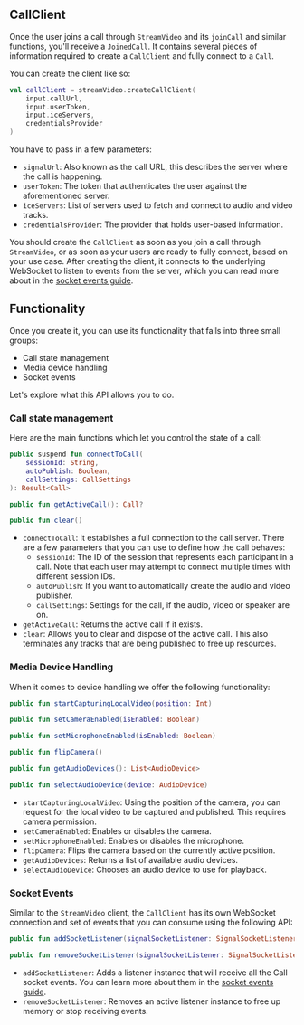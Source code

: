 ## CallClient

Once the user joins a call through `StreamVideo` and its `joinCall` and similar functions, you'll receive a `JoinedCall`. It contains several pieces of information required to create a `CallClient` and fully connect to a `Call`.

You can create the client like so:

```kotlin
val callClient = streamVideo.createCallClient(
    input.callUrl,
    input.userToken,
    input.iceServers,
    credentialsProvider
)
```

You have to pass in a few parameters:

* `signalUrl`: Also known as the call URL, this describes the server where the call is happening.
* `userToken`: The token that authenticates the user against the aforementioned server.
* `iceServers`: List of servers used to fetch and connect to audio and video tracks.
* `credentialsProvider`: The provider that holds user-based information.

You should create the `CallClient` as soon as you join a call through `StreamVideo`, or as soon as your users are ready to fully connect, based on your use case. After creating the client, it connects to the underlying WebSocket to listen to events from the server, which you can read more about in the [socket events guide](../04-guides/03-socket-events.mdx).

## Functionality

Once you create it, you can use its functionality that falls into three small groups:

* Call state management
* Media device handling
* Socket events

Let's explore what this API allows you to do.

### Call state management

Here are the main functions which let you control the state of a call:

```kotlin
public suspend fun connectToCall(
    sessionId: String,
    autoPublish: Boolean,
    callSettings: CallSettings
): Result<Call>

public fun getActiveCall(): Call?

public fun clear()
```

* `connectToCall`: It establishes a full connection to the call server. There are a few parameters that you can use to define how the call behaves:
  * `sessionId`: The ID of the session that represents each participant in a call. Note that each user may attempt to connect multiple times with different session IDs.
  * `autoPublish`: If you want to automatically create the audio and video publisher.
  * `callSettings`: Settings for the call, if the audio, video or speaker are on.
* `getActiveCall`: Returns the active call if it exists.
* `clear`: Allows you to clear and dispose of the active call. This also terminates any tracks that are being published to free up resources.

### Media Device Handling

When it comes to device handling we offer the following functionality:

```kotlin
public fun startCapturingLocalVideo(position: Int)

public fun setCameraEnabled(isEnabled: Boolean)

public fun setMicrophoneEnabled(isEnabled: Boolean)

public fun flipCamera()

public fun getAudioDevices(): List<AudioDevice>

public fun selectAudioDevice(device: AudioDevice)
```

* `startCapturingLocalVideo`: Using the position of the camera, you can request for the local video to be captured and published. This requires camera permission.
* `setCameraEnabled`: Enables or disables the camera.
* `setMicrophoneEnabled`: Enables or disables the microphone.
* `flipCamera`: Flips the camera based on the currently active position.
* `getAudioDevices`: Returns a list of available audio devices.
* `selectAudioDevice`: Chooses an audio device to use for playback.

### Socket Events

Similar to the `StreamVideo` client, the `CallClient` has its own WebSocket connection and set of events that you can consume using the following API:

```kotlin
public fun addSocketListener(signalSocketListener: SignalSocketListener)

public fun removeSocketListener(signalSocketListener: SignalSocketListener)
```

* `addSocketListener`: Adds a listener instance that will receive all the Call socket events. You can learn more about them in the [socket events guide](../04-guides/03-socket-events.mdx).
* `removeSocketListener`: Removes an active listener instance to free up memory or stop receiving events.